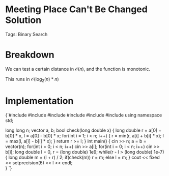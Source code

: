 


<Sidebar moduleId={moduleId} /> 

# Meeting Place Can't Be Changed Solution

Tags: Binary Search

# Breakdown

We can test a certain distance in $\mathcal{O}(n)$, and the function is monotonic. 

This runs in $\mathcal{O}(\log_2(n)*n)$

# Implementation

<div style={{ transform: 'translateX(150px)' }}>
  <SyntaxHighlighter language="cpp" style={okaidia}>
{`#include <cmath>
#include <cstdio>
#include <vector>
#include <iostream>
#include <algorithm>
#include <iomanip>
using namespace std;

long long n;
vector<long long> a, b; 
bool check(long double x) {
    long double r = a[0] + b[0] * x, l = a[0] - b[0] * x; 
    for(int i = 1; i < n; i++) {
        r = min(r, a[i] + b[i] * x); 
        l = max(l, a[i] - b[i] * x); 
    }
    return r >= l; 
}
int main() {
    cin >> n;
    a = b = vector<long long>(n); 
    for(int i = 0; i < n; i++) cin >> a[i]; 
    for(int i = 0; i < n; i++) cin >> b[i];
    long double l = 0, r = (long double) 1e9; 
    while(r - l > (long double) 1e-7) {
        long double m = (l + r) / 2; 
        if(check(m)) r = m; 
        else l = m; 
    }
    cout << fixed << setprecision(6) << l << endl;  
}
`}
  </SyntaxHighlighter>
</div>
